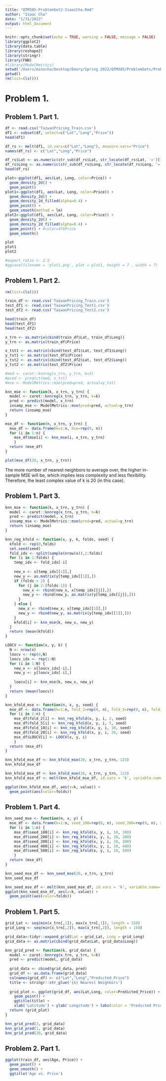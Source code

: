 ```yaml
---
title: "QTM385-ProblemSet2-IsaacCha.Rmd"
author: "Isaac Cha"
date: "1/31/2022"
output: html_document
---
```


```r
knitr::opts_chunk$set(echo = TRUE, warning = FALSE, message = FALSE)
library(ggplot2)
library(data.table)
library(reshape2)
library(stringr)
library(FNN)
#library(ModelMetrics)
setwd('/Users/minocha/Desktop/Emory/Spring 2022/QTM385/ProblemSets/ProblemSet2')
getwd()
rm(list=(ls()))
```

# Problem 1.
## Problem 1. Part 1.
```r
df <- read.csv('TaiwanPricing_Train.csv')
df1 <- subset(df, select=c("Lat","Long","Price"))
head(df1)
```
```r
df_rs <- melt(df1, id.vars=c("Lat","Long"), measure.vars="Price")
names(df_rs) <- c("Lat","Long","Price")

df_rs$Lat <- as.numeric(str_sub(df_rs$Lat, str_locate(df_rs$Lat, '=')[1,1] + 1))
df_rs$Long <- as.numeric(str_sub(df_rs$Long, str_locate(df_rs$Long, '=')[1,1] + 1))
head(df_rs)
```

```r
plot<-ggplot(df1, aes(Lat, Long, color=Price)) +
  geom_density_2d() +
  geom_point()
plot1<-ggplot(df1, aes(Lat, Long, color=Price)) +
  geom_density_2d() +
  geom_density_2d_filled(alpha=0.4) +
  geom_point() +
  geom_smooth(method = lm)
plot2<-ggplot(df1, aes(Lat, Long, color=Price)) +
  geom_density_2d() +
  geom_density_2d_filled(alpha=0.4) +
  geom_point() + #color=df$Price
  geom_smooth()

plot
plot1
plot2

#aspect_ratio <- 2.5
#ggsave(filename = 'plot1.png', plot = plot1, height = 7 , width = 7)
```



## Problem 1. Part 2.
```r
rm(list=(ls()))

train_df <- read.csv('TaiwanPricing_Train.csv')
test_df1 <- read.csv('TaiwanPricing_Test1.csv')
test_df2 <- read.csv('TaiwanPricing_Test2.csv')

head(train_df)
head(test_df1)
head(test_df2)
```

```r
x_trn <- as.matrix(cbind(train_df$Lat, train_df$Long))
y_trn <- as.matrix(train_df$Price)

x_tst1 <- as.matrix(cbind(test_df1$Lat, test_df1$Long))
y_tst1 <- as.matrix(test_df1$Price)
x_tst2 <- as.matrix(cbind(test_df2$Lat, test_df2$Long))
y_tst2 <- as.matrix(test_df2$Price)

#mod <- caret::knnreg(x_trn, y_trn, k=3)
#pred <- predict(mod, x_tst)
#mse <- ModelMetrics::mse(pred=pred, actual=y_tst)

knn_mse <- function(k, x_trn, y_trn) {
  model <- caret::knnreg(x_trn, y_trn, k=k)
  pred <- predict(model, x_trn)
  insamp_mse <- ModelMetrics::mse(pred=pred, actual=y_trn)
  return (insamp_mse)
}

mse_df <- function(n, x_trn, y_trn) {
  mse_df <- data.frame(k=1:n, mse=rep(0, n))
  for (i in 1:n) {
    mse_df$mse[i] <- knn_mse(i, x_trn, y_trn)
    }
  return (mse_df)
}

plot(mse_df(20, x_trn, y_trn))
```
The more number of nearest neighbors to average over, the higher in-sample MSE will be, which implies less complexity and less flexibility. Therefore, the least complex value of k is 20 (in this case).



## Problem 1. Part 3.
```r
knn_mse <- function(k, x_trn, y_trn) {
  model <- caret::knnreg(x_trn, y_trn, k=k)
  pred <- predict(model, x_trn)
  insamp_mse <- ModelMetrics::mse(pred=pred, actual=y_trn)
  return (insamp_mse)
}

knn_reg_kfold <- function(x, y, k, folds, seed) {
  kfold <- rep(0,folds)
  set.seed(seed)
  fold_idx <- split(sample(nrow(x)),1:folds)
  for (i in 1:folds) {
    temp_idx <- fold_idx[-i]
    
    new_x <- x[temp_idx[[1]],]
    new_y <- as.matrix(y[temp_idx[[1]],])
    if (folds > 2) {
      for (j in 2:(folds-1)) {
        new_x <- rbind(new_x, x[temp_idx[[j]],])
        new_y <- rbind(new_y, as.matrix(y[temp_idx[[j]],]))
      }
    } else {
      new_x <- rbind(new_x, x[temp_idx[[1]],])
      new_y <- rbind(new_y, as.matrix(y[temp_idx[[1]],]))
    }
    kfold[i] <- knn_mse(k, new_x, new_y)
  }
  return (mean(kfold))
}

LOOCV <- function(x, y, k) {
  N <- nrow(x)
  loocv <- rep(0,N)
  loocv_idx <- rep(1:N)
  for (i in 1:N) {
    new_x <- x[loocv_idx[-i],]
    new_y <- y[loocv_idx[-i],]
    
    loocv[i] <- knn_mse(k, new_x, new_y)
  }
  return (mean(loocv))
}

knn_kfold_mse <- function(n, x, y, seed) {
  mse_df <- data.frame(k=1:n, fold_2=rep(0, n), fold_5=rep(0, n), fold_10=rep(0, n), fold_20=rep(0, n), LOOCV=rep(0,n))
  for (i in 1:n) {
    mse_df$fold_2[i] <- knn_reg_kfold(x, y, i, 2, seed)
    mse_df$fold_5[i] <- knn_reg_kfold(x, y, i, 5, seed)
    mse_df$fold_10[i] <- knn_reg_kfold(x, y, i, 10, seed)
    mse_df$fold_20[i] <- knn_reg_kfold(x, y, i, 20, seed)
    mse_df$LOOCV[i] <- LOOCV(x, y, i)
    }
  return (mse_df)
}

knn_kfold_mse_df <- knn_kfold_mse(20, x_trn, y_trn, 123)
knn_kfold_mse_df
```

```r
knn_kfold_mse_df <- knn_kfold_mse(20, x_trn, y_trn, 123)
knn_kfold_mse_df <- melt(knn_kfold_mse_df, id.vars = 'k', variable.name='folds')

ggplot(knn_kfold_mse_df, aes(x=k, value)) +
  geom_point(aes(color=folds))
```


## Problem 1. Part 4.
```r
knn_seed_mse <- function(n, x, y) {
  mse_df <- data.frame(k=1:n, seed_100=rep(0, n), seed_200=rep(0, n), seed_300=rep(0, n), seed_400=rep(0, n), seed_500=rep(0,n))
  for (i in 1:n) {
    mse_df$seed_100[i] <- knn_reg_kfold(x, y, i, 10, 100)
    mse_df$seed_200[i] <- knn_reg_kfold(x, y, i, 10, 200)
    mse_df$seed_300[i] <- knn_reg_kfold(x, y, i, 10, 300)
    mse_df$seed_400[i] <- knn_reg_kfold(x, y, i, 10, 400)
    mse_df$seed_500[i] <- knn_reg_kfold(x, y, i, 10, 500)
    }
  return (mse_df)
}

knn_seed_mse_df <- knn_seed_mse(20, x_trn, y_trn)
knn_seed_mse_df

knn_seed_mse_df <- melt(knn_seed_mse_df, id.vars = 'k', variable.name='folds')
ggplot(knn_seed_mse_df, aes(x=k, value)) +
  geom_point(aes(color=folds))
```
## Problem 1. Part 5.
```r
grid_Lat <- seq(min(x_trn[,1]), max(x_trn[,1]), length = 150)
grid_Long <- seq(min(x_trn[,2]), max(x_trn[,2]), length = 150)

grid_data<-tidyr::expand_grid(Lat = grid_Lat, Long = grid_Long)
grid_data <- as.matrix(cbind(grid_data$Lat, grid_data$Long))

knn_grid_pred <- function(k, grid_data) {
  model <- caret::knnreg(x_trn, y_trn, k=k)
  pred <- predict(model, grid_data)
  
  grid_data <- cbind(grid_data, pred)
  grid_df <- as.data.frame(grid_data)
  colnames(grid_df) <- c("Lat","Long","Predicted_Price")
  title <- stringr::str_glue('{k} Nearest Neighbors')
  
  grid_plot <- ggplot(grid_df, aes(Lat,Long, color=Predicted_Price)) +
    geom_point() +
    ggtitle(title) +
    xlab('Latitude') + ylab('Longitude') + labs(color = 'Predicted Price')
  return (grid_plot)
}

knn_grid_pred(3, grid_data)
knn_grid_pred(1, grid_data)
knn_grid_pred(20, grid_data)
```




## Problem 2. Part 1.
```r
ggplot(train_df, aes(Age, Price)) +
  geom_point() +
  geom_smooth() +
  ggtitle('Age vs. Price')
```



